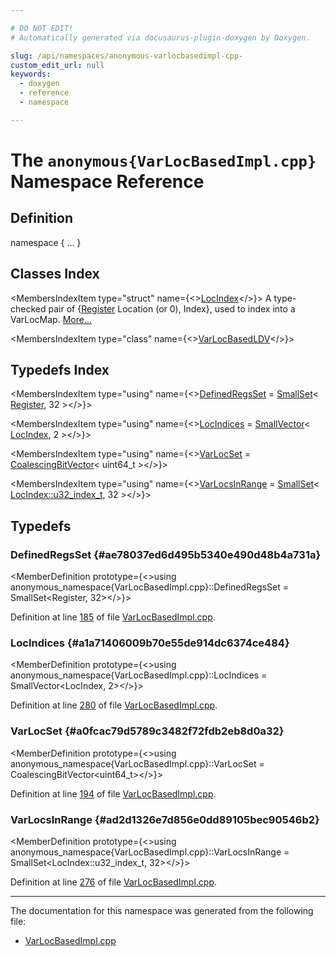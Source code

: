 ```yaml
---

# DO NOT EDIT!
# Automatically generated via docusaurus-plugin-doxygen by Doxygen.

slug: /api/namespaces/anonymous-varlocbasedimpl-cpp-
custom_edit_url: null
keywords:
  - doxygen
  - reference
  - namespace

---
```





# The `anonymous{VarLocBasedImpl.cpp}` Namespace Reference

<DoxygenPage pluginConfig={pluginConfig}>



## Definition

<CodeBlock>namespace &#123; ... &#125;</CodeBlock>

## Classes Index

<MembersIndex>

<MembersIndexItem
  type="struct"
  name={<><a href="/docs/api/structs/anonymous-namespace-varlocbasedimpl-cpp-/locindex">LocIndex</a></>}>
A type-checked pair of &#123;<a href="/docs/api/classes/llvm/register">Register</a> Location (or 0), Index&#125;, used to index into a VarLocMap. <a href="/docs/api/structs/anonymous-namespace-varlocbasedimpl-cpp-/locindex/#details">More...</a>
</MembersIndexItem>

<MembersIndexItem
  type="class"
  name={<><a href="/docs/api/classes/anonymous-namespace-varlocbasedimpl-cpp-/varlocbasedldv">VarLocBasedLDV</a></>}>
</MembersIndexItem>

</MembersIndex>

## Typedefs Index

<MembersIndex>

<MembersIndexItem
  type="using"
  name={<><a href="#ae78037ed6d495b5340e490d48b4a731a">DefinedRegsSet</a> = <a href="/docs/api/classes/llvm/smallset">SmallSet</a>&lt; <a href="/docs/api/classes/llvm/register">Register</a>, 32 &gt;</>}>
</MembersIndexItem>

<MembersIndexItem
  type="using"
  name={<><a href="#a1a71406009b70e55de914dc6374ce484">LocIndices</a> = <a href="/docs/api/classes/llvm/smallvector">SmallVector</a>&lt; <a href="/docs/api/structs/anonymous-namespace-varlocbasedimpl-cpp-/locindex">LocIndex</a>, 2 &gt;</>}>
</MembersIndexItem>

<MembersIndexItem
  type="using"
  name={<><a href="#a0fcac79d5789c3482f72fdb2eb8d0a32">VarLocSet</a> = <a href="/docs/api/classes/llvm/coalescingbitvector">CoalescingBitVector</a>&lt; uint64&#95;t &gt;</>}>
</MembersIndexItem>

<MembersIndexItem
  type="using"
  name={<><a href="#ad2d1326e7d856e0dd89105bec90546b2">VarLocsInRange</a> = <a href="/docs/api/classes/llvm/smallset">SmallSet</a>&lt; <a href="/docs/api/structs/anonymous-namespace-varlocbasedimpl-cpp-/locindex/#a205da6b22835211e90e5d272b5828f7e">LocIndex::u32&#95;index&#95;t</a>, 32 &gt;</>}>
</MembersIndexItem>

</MembersIndex>


<SectionDefinition>

## Typedefs

### DefinedRegsSet {#ae78037ed6d495b5340e490d48b4a731a}

<MemberDefinition
  prototype={<>using anonymous&#95;namespace&#123;VarLocBasedImpl.cpp&#125;::DefinedRegsSet =  SmallSet&lt;Register, 32&gt;</>}>

Definition at line <a href="/docs/api/files/lib/lib/codegen/lib/codegen/livedebugvalues/varlocbasedimpl-cpp/#l00185">185</a> of file <a href="/docs/api/files/lib/lib/codegen/lib/codegen/livedebugvalues/varlocbasedimpl-cpp">VarLocBasedImpl.cpp</a>.
</MemberDefinition>

### LocIndices {#a1a71406009b70e55de914dc6374ce484}

<MemberDefinition
  prototype={<>using anonymous&#95;namespace&#123;VarLocBasedImpl.cpp&#125;::LocIndices =  SmallVector&lt;LocIndex, 2&gt;</>}>

Definition at line <a href="/docs/api/files/lib/lib/codegen/lib/codegen/livedebugvalues/varlocbasedimpl-cpp/#l00280">280</a> of file <a href="/docs/api/files/lib/lib/codegen/lib/codegen/livedebugvalues/varlocbasedimpl-cpp">VarLocBasedImpl.cpp</a>.
</MemberDefinition>

### VarLocSet {#a0fcac79d5789c3482f72fdb2eb8d0a32}

<MemberDefinition
  prototype={<>using anonymous&#95;namespace&#123;VarLocBasedImpl.cpp&#125;::VarLocSet =  CoalescingBitVector&lt;uint64&#95;t&gt;</>}>

Definition at line <a href="/docs/api/files/lib/lib/codegen/lib/codegen/livedebugvalues/varlocbasedimpl-cpp/#l00194">194</a> of file <a href="/docs/api/files/lib/lib/codegen/lib/codegen/livedebugvalues/varlocbasedimpl-cpp">VarLocBasedImpl.cpp</a>.
</MemberDefinition>

### VarLocsInRange {#ad2d1326e7d856e0dd89105bec90546b2}

<MemberDefinition
  prototype={<>using anonymous&#95;namespace&#123;VarLocBasedImpl.cpp&#125;::VarLocsInRange =  SmallSet&lt;LocIndex::u32&#95;index&#95;t, 32&gt;</>}>

Definition at line <a href="/docs/api/files/lib/lib/codegen/lib/codegen/livedebugvalues/varlocbasedimpl-cpp/#l00276">276</a> of file <a href="/docs/api/files/lib/lib/codegen/lib/codegen/livedebugvalues/varlocbasedimpl-cpp">VarLocBasedImpl.cpp</a>.
</MemberDefinition>

</SectionDefinition>

<hr/>

The documentation for this namespace was generated from the following file:

<ul>
<li><a href="/docs/api/files/lib/lib/codegen/lib/codegen/livedebugvalues/varlocbasedimpl-cpp">VarLocBasedImpl.cpp</a></li>
</ul>

</DoxygenPage>
